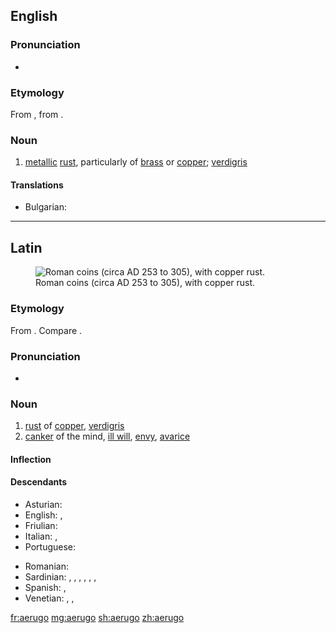 ==English==

===Pronunciation===
* {{IPA|/iːˈruːɡoʊ/|/ɪˈruːɡoʊ/|/aɪˈruːɡoʊ/|lang=en}}

===Etymology===
From {{etyl|la|en}} {{m|la|aerūgō}}, from {{term|aes||copper, bronze, brass|lang=la}}.

===Noun===
{{en-noun|-}}

# [[metal]]lic [[rust]], particularly of [[brass]] or [[copper]]; [[verdigris]]

====Translations====
{{trans-top|metallic rust}}
* Bulgarian: {{t+|bg|патина}}
{{trans-mid}}
{{trans-bottom}}

----

==Latin==
[[File:Frome Hoard pile of coins.jpg|thumb|Roman coins (circa AD 253 to 305), with copper rust.]]
===Etymology===
From {{m|la|aes||copper, bronze, brass}}. Compare {{term|ferrūgo||iron-rust|lang=la}}.

===Pronunciation===
* {{la-pronunc|aerūgō}}

===Noun===
{{la-noun|aerūgō||aerūginis|f|third}}

# [[rust]] of [[copper]], [[verdigris]]
# [[canker]] of the mind, [[ill will]], [[envy]], [[avarice]]

====Inflection====
{{la-decl-3rd|aerūgō|aerūgin}}

====Descendants====
{{top2}}
* Asturian: {{l|ast|roña}}
* English: {{l|en|aerugo}}, {{l|en|aerugite}}
* Friulian: {{l|fur|ruzin}}
* Italian: {{l|it|ruggine}}, {{l|it|rogna}}
* Portuguese: {{l|pt|aerugita}}
{{mid2}}
* Romanian: {{l|ro|rugină}}
* Sardinian: {{l|sc|arroina}}, {{l|sc|arrúnia}}, {{l|sc|orroina}}, {{l|sc|rubinzu}}, {{l|sc|arroinu}}, {{l|sc|ruinu}}, {{l|sc|arruinu}}
* Spanish: {{l|es|orín}}, {{l|es|roña}}
* Venetian: {{l|vec|rùxen}}, {{l|vec|rùxene}}, {{l|vec|rùzen}}
{{bottom}}

[[fr:aerugo]]
[[mg:aerugo]]
[[sh:aerugo]]
[[zh:aerugo]]